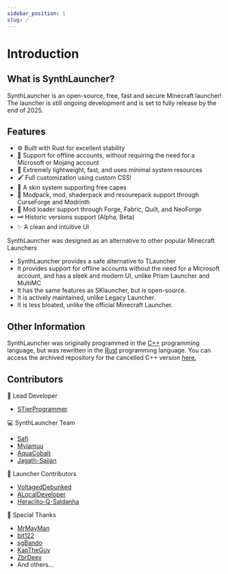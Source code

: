```yaml
---
sidebar_position: 1
slug: /
---
```


# Introduction

## What is SynthLauncher?
SynthLauncher is an open-source, free, fast and secure Minecraft launcher!\
The launcher is still ongoing development and is set to fully release by the end of 2025.

## Features

- ⚙️ Built with Rust for excellent stability
- 🛜 Support for offline accounts, without requiring the need for a Microsoft or Mojang account
- 💾 Extremely lightweight, fast, and uses minimal system resources
- 🖌️ Full customization using custom CSS! 
- 👕 A skin system supporting free capes 
- 🧰 Modpack, mod, shaderpack and resourepack support through CurseForge and Modrinth
- 🔨 Mod loader support through Forge, Fabric, Quilt, and NeoForge 
- 🗝️ Historic versions support (Alpha, Beta) 
- ✨ A clean and intuitive UI 

SynthLauncher was designed as an alternative to other popular Minecraft Launchers

- SynthLauncher provides a safe alternative to TLauncher
- It provides support for offline accounts without the need for a Microsoft account, and has a sleek and modern UI, unlike Prism Launcher and MultiMC
- It has the same features as SKlauncher, but is open-source.
- It is actively maintained, unlike Legacy Launcher.
- It is less bloated, unlike the official Minecraft Launcher.

## Other Information

SynthLauncher was originally programmed in the [C++](https://en.wikipedia.org/wiki/C%2B%2B) programming language, but was rewritten in the [Rust](https://en.wikipedia.org/wiki/Rust_(programming_language)) programming language. 
You can access the archived repository for the cancelled C++ version [here.](https://github.com/STierArchives/SynthLauncherCPP)


## Contributors

👑 Lead Developer

- [STierProgrammer](https://github.com/STierProgrammer)

💻 SynthLauncher Team

- [Safi](https://github.com/safiworks)
- [Mylamuu](https://github.com/Mylamuu)
- [AquaCobalt](https://github.com/AquaCobalt)
- [Jagath-Sajjan](https://github.com/jagath-sajjan)
 
🍵 Launcher Contributors

- [VoltagedDebunked](https://github.com/voltageddebunked)
- [ALocalDeveloper](https://github.com/ALocalDeveloper)
- [Heraclito-Q-Saldanha](https://github.com/Heraclito-Q-Saldanha)

💖 Special Thanks 
- [MrMayMan](https://github.com/Mrmayman)
- [bit122](https://github.com/bit122)
- [sgBando](https://github.com/sgBando)
- [KapTheGuy](https://github.com/KapTheGuy)
- [ZbrDeev](https://github.com/ZbrDeev)
- And others...